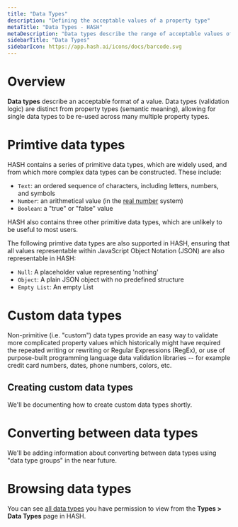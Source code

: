 ```yaml
---
title: "Data Types"
description: "Defining the acceptable values of a property type"
metaTitle: "Data Types - HASH"
metaDescription: "Data types describe the range of acceptable values of a property type"
sidebarTitle: "Data Types"
sidebarIcon: https://app.hash.ai/icons/docs/barcode.svg
---
```


# Overview

**Data types** describe an acceptable format of a value. Data types (validation logic) are distinct from property types (semantic meaning), allowing for single data types to be re-used across many multiple property types.

# Primtive data types

HASH contains a series of primitive data types, which are widely used, and from which more complex data types can be constructed. These include:
- `Text`: an ordered sequence of characters, including letters, numbers, and symbols
- `Number`: an arithmetical value (in the [real number](https://en.wikipedia.org/wiki/Real_number) system)
- `Boolean`: a "true" or "false" value

HASH also contains three other primitive data types, which are unlikely to be useful to most users.

<Toggle title="The 3 advanced primitive data types">

The following primtive data types are also supported in HASH, ensuring that all values representable within JavaScript Object Notation (JSON) are also representable in HASH:

- `Null`: A placeholder value representing 'nothing'
- `Object`: A plain JSON object with no predefined structure
- `Empty List`: An empty List

</Toggle>

# Custom data types

Non-primitive (i.e. "custom") data types provide an easy way to validate more complicated property values which historically might have required the repeated writing or rewriting or Regular Expressions (RegEx), or use of purpose-built programming language data validation libraries -- for example credit card numbers, dates, phone numbers, colors, etc.

## Creating custom data types

<Callout style="information" type="coming-soon">
  We'll be documenting how to create custom data types shortly.
</Callout>

# Converting between data types 

<Callout style="information" type="coming-soon">
  We'll be adding information about converting between data types using
  "data type groups" in the near future.
</Callout>

# Browsing data types

You can see [all data types](https://app.hash.ai/types/data-type) you have permission to view from the **Types > Data Types** page in HASH.